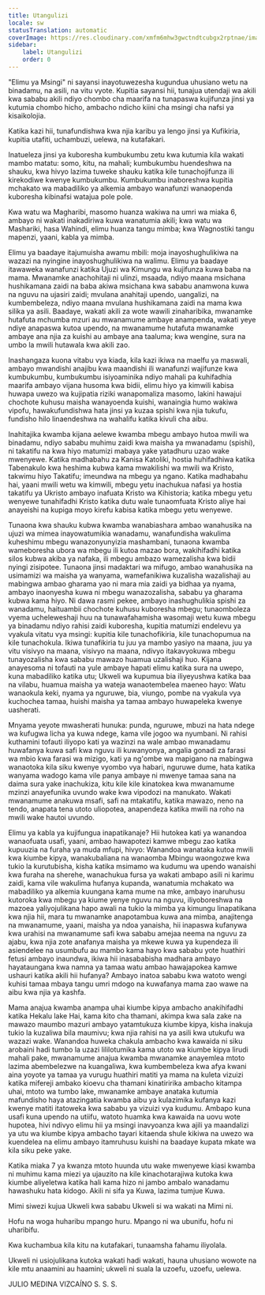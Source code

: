 ```yaml
---
title: Utangulizi
locale: sw
statusTranslation: automatic
coverImage: https://res.cloudinary.com/xmfm6mhw3gwctndtcubgx2rptnae/image/upload/v1740337243/small_cover_educacion_fundamental_a051170f1c.webp
sidebar:
    label: Utangulizi
    order: 0
---
```

"Elimu ya Msingi" ni sayansi inayotuwezesha kugundua uhusiano wetu na binadamu, na asili, na vitu vyote. Kupitia sayansi hii, tunajua utendaji wa akili kwa sababu akili ndiyo chombo cha maarifa na tunapaswa kujifunza jinsi ya kutumia chombo hicho, ambacho ndicho kiini cha msingi cha nafsi ya kisaikolojia.

Katika kazi hii, tunafundishwa kwa njia karibu ya lengo jinsi ya Kufikiria, kupitia utafiti, uchambuzi, uelewa, na kutafakari.

Inatueleza jinsi ya kuboresha kumbukumbu zetu kwa kutumia kila wakati mambo matatu: somo, kitu, na mahali; kumbukumbu huendeshwa na shauku, kwa hivyo lazima tuweke shauku katika kile tunachojifunza ili kirekodiwe kwenye kumbukumbu. Kumbukumbu inaboreshwa kupitia mchakato wa mabadiliko ya alkemia ambayo wanafunzi wanaopenda kuboresha kibinafsi watajua pole pole.

Kwa watu wa Magharibi, masomo huanza wakiwa na umri wa miaka 6, ambayo ni wakati inakadiriwa kuwa wanatumia akili; kwa watu wa Mashariki, hasa Wahindi, elimu huanza tangu mimba; kwa Wagnostiki tangu mapenzi, yaani, kabla ya mimba.

Elimu ya baadaye itajumuisha awamu mbili: moja inayoshughulikiwa na wazazi na nyingine inayoshughulikiwa na walimu. Elimu ya baadaye itawaweka wanafunzi katika Ujuzi wa Kimungu wa kujifunza kuwa baba na mama. Mwanamke anachohitaji ni ulinzi, msaada, ndiyo maana msichana hushikamana zaidi na baba akiwa msichana kwa sababu anamwona kuwa na nguvu na ujasiri zaidi; mvulana anahitaji upendo, uangalizi, na kumbembeleza, ndiyo maana mvulana hushikamana zaidi na mama kwa silika ya asili. Baadaye, wakati akili za wote wawili zinaharibika, mwanamke hutafuta mchumba mzuri au mwanamume ambaye anampenda, wakati yeye ndiye anapaswa kutoa upendo, na mwanamume hutafuta mwanamke ambaye ana njia za kuishi au ambaye ana taaluma; kwa wengine, sura na umbo la mwili hutawala kwa akili zao.

Inashangaza kuona vitabu vya kiada, kila kazi ikiwa na maelfu ya maswali, ambayo mwandishi anajibu kwa maandishi ili wanafunzi wajifunze kwa kumbukumbu, kumbukumbu isiyoaminika ndiyo mahali pa kuhifadhia maarifa ambayo vijana husoma kwa bidii, elimu hiyo ya kimwili kabisa huwapa uwezo wa kujipatia riziki wanapomaliza masomo, lakini hawajui chochote kuhusu maisha wanayoenda kuishi, wanaingia humo wakiwa vipofu, hawakufundishwa hata jinsi ya kuzaa spishi kwa njia tukufu, fundisho hilo linaendeshwa na wahalifu katika kivuli cha aibu.

Inahitajika kwamba kijana aelewe kwamba mbegu ambayo hutoa mwili wa binadamu, ndiyo sababu muhimu zaidi kwa maisha ya mwanadamu (spishi), ni takatifu na kwa hiyo matumizi mabaya yake yatadhuru uzao wake mwenyewe. Katika madhabahu za Kanisa Katoliki, hostia huhifadhiwa katika Tabenakulo kwa heshima kubwa kama mwakilishi wa mwili wa Kristo, takwimu hiyo Takatifu; imeundwa na mbegu ya ngano. Katika madhabahu hai, yaani mwili wetu wa kimwili, mbegu yetu inachukua nafasi ya hostia takatifu ya Ukristo ambayo inafuata Kristo wa Kihistoria; katika mbegu yetu wenyewe tunahifadhi Kristo katika dutu wale tunaomfuata Kristo aliye hai anayeishi na kupiga moyo kirefu kabisa katika mbegu yetu wenyewe.

Tunaona kwa shauku kubwa kwamba wanabiashara ambao wanahusika na ujuzi wa mimea inayowatumikia wanadamu, wanafundisha wakulima kuheshimu mbegu wanazonyunyizia mashambani, tunaona kwamba wameboresha ubora wa mbegu ili kutoa mazao bora, wakihifadhi katika silos kubwa akiba ya nafaka, ili mbegu ambazo wamezalisha kwa bidii nyingi zisipotee. Tunaona jinsi madaktari wa mifugo, ambao wanahusika na usimamizi wa maisha ya wanyama, wamefanikiwa kuzalisha wazalishaji au mabingwa ambao gharama yao ni mara mia zaidi ya bidhaa ya nyama, ambayo inaonyesha kuwa ni mbegu wanazozalisha, sababu ya gharama kubwa kama hiyo. Ni dawa rasmi pekee, ambayo inashughulikia spishi za wanadamu, haituambii chochote kuhusu kuboresha mbegu; tunaomboleza vyema ucheleweshaji huu na tunawafahamisha wasomaji wetu kuwa mbegu ya binadamu ndiyo rahisi zaidi kuboresha, kupitia matumizi endelevu ya vyakula vitatu vya msingi: kupitia kile tunachofikiria, kile tunachopumua na kile tunachokula. Ikiwa tunafikiria tu juu ya mambo yasiyo na maana, juu ya vitu visivyo na maana, visivyo na maana, ndivyo itakavyokuwa mbegu tunayozalisha kwa sababu mawazo huamua uzalishaji huo. Kijana anayesoma ni tofauti na yule ambaye hapati elimu katika sura na uwepo, kuna mabadiliko katika utu; Ukweli wa kupumua bia iliyeyushwa katika baa na vilabu, huamua maisha ya wateja wanaotembelea maeneo hayo: Watu wanaokula keki, nyama ya nguruwe, bia, viungo, pombe na vyakula vya kuchochea tamaa, huishi maisha ya tamaa ambayo huwapeleka kwenye uasherati.

Mnyama yeyote mwasherati hunuka: punda, nguruwe, mbuzi na hata ndege wa kufugwa licha ya kuwa ndege, kama vile jogoo wa nyumbani. Ni rahisi kuthamini tofauti iliyopo kati ya wazinzi na wale ambao mwanadamu huwafanya kuwa safi kwa nguvu ili kuwanyonya, angalia gonadi za farasi wa mbio kwa farasi wa mizigo, kati ya ng'ombe wa mapigano na mabingwa wanaotoka kila siku kwenye vyombo vya habari, nguruwe dume, hata katika wanyama wadogo kama vile panya ambaye ni mwenye tamaa sana na daima sura yake inachukiza, kitu kile kile kinatokea kwa mwanamume mzinzi anayefunika uvundo wake kwa vipodozi na manukato. Wakati mwanamume anakuwa msafi, safi na mtakatifu, katika mawazo, neno na tendo, anapata tena utoto uliopotea, anapendeza katika mwili na roho na mwili wake hautoi uvundo.

Elimu ya kabla ya kujifungua inapatikanaje? Hii hutokea kati ya wanandoa wanaofuata usafi, yaani, ambao hawapotezi kamwe mbegu zao katika kupuuzia na furaha ya muda mfupi, hivyo: Wanandoa wanataka kutoa mwili kwa kiumbe kipya, wanakubaliana na wanaomba Mbingu waongozwe kwa tukio la kurutubisha, kisha katika msimamo wa kudumu wa upendo wanaishi kwa furaha na sherehe, wanachukua fursa ya wakati ambapo asili ni karimu zaidi, kama vile wakulima hufanya kupanda, wanatumia mchakato wa mabadiliko ya alkemia kuungana kama mume na mke, ambayo inaruhusu kutoroka kwa mbegu ya kiume yenye nguvu na nguvu, iliyoboreshwa na mazoea yaliyojulikana hapo awali na tukio la mimba ya kimungu linapatikana kwa njia hii, mara tu mwanamke anapotambua kuwa ana mimba, anajitenga na mwanamume, yaani, maisha ya ndoa yanaisha, hii inapaswa kufanywa kwa urahisi na mwanamume safi kwa sababu amejaa neema na nguvu za ajabu, kwa njia zote anafanya maisha ya mkewe kuwa ya kupendeza ili asiendelee na usumbufu au mambo kama hayo kwa sababu yote huathiri fetusi ambayo inaundwa, ikiwa hii inasababisha madhara ambayo hayataungana kwa namna ya tamaa watu ambao hawajapokea kamwe ushauri katika akili hii hufanya? Ambayo inatoa sababu kwa watoto wengi kuhisi tamaa mbaya tangu umri mdogo na kuwafanya mama zao wawe na aibu kwa njia ya kashfa.

Mama anajua kwamba anampa uhai kiumbe kipya ambacho anakihifadhi katika Hekalu lake Hai, kama kito cha thamani, akimpa kwa sala zake na mawazo maumbo mazuri ambayo yatamtukuza kiumbe kipya, kisha inakuja tukio la kuzaliwa bila maumivu; kwa njia rahisi na ya asili kwa utukufu wa wazazi wake. Wanandoa huweka chakula ambacho kwa kawaida ni siku arobaini hadi tumbo la uzazi lililotumika kama utoto wa kiumbe kipya lirudi mahali pake, mwanamume anajua kwamba mwanamke anayemlea mtoto lazima abembelezwe na kuangaliwa, kwa kumbembeleza kwa afya kwani aina yoyote ya tamaa ya vurugu huathiri matiti ya mama na kuleta vizuizi katika mifereji ambako kioevu cha thamani kinatiririka ambacho kitampa uhai, mtoto wa tumbo lake, mwanamke ambaye anataka kutumia mafundisho haya atazingatia kwamba aibu ya kulazimika kufanya kazi kwenye matiti itatoweka kwa sababu ya vizuizi vya kudumu. Ambapo kuna usafi kuna upendo na utiifu, watoto huamka kwa kawaida na uovu wote hupotea, hivi ndivyo elimu hii ya msingi inavyoanza kwa ajili ya maandalizi ya utu wa kiumbe kipya ambacho tayari kitaenda shule kikiwa na uwezo wa kuendelea na elimu ambayo itamruhusu kuishi na baadaye kupata mkate wa kila siku peke yake.

Katika miaka 7 ya kwanza mtoto huunda utu wake mwenyewe kiasi kwamba ni muhimu kama miezi ya ujauzito na kile kinachotarajiwa kutoka kwa kiumbe aliyeletwa katika hali kama hizo ni jambo ambalo wanadamu hawashuku hata kidogo. Akili ni sifa ya Kuwa, lazima tumjue Kuwa.

Mimi siwezi kujua Ukweli kwa sababu Ukweli si wa wakati na Mimi ni.

Hofu na woga huharibu mpango huru. Mpango ni wa ubunifu, hofu ni uharibifu.

Kwa kuchambua kila kitu na kutafakari, tunaamsha fahamu iliyolala.

Ukweli ni usiojulikana kutoka wakati hadi wakati, hauna uhusiano wowote na kile mtu anaamini au haamini; ukweli ni suala la uzoefu, uzoefu, uelewa.

JULIO MEDINA VIZCAÍNO
S. S. S.

